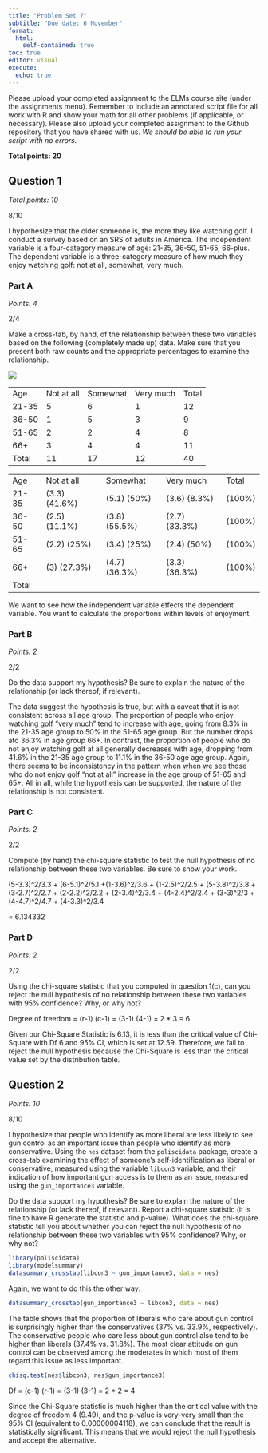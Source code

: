 ```yaml
---
title: "Problem Set 7"
subtitle: "Due date: 6 November"
format: 
  html:
    self-contained: true
toc: true
editor: visual
execute: 
  echo: true
---
```


Please upload your completed assignment to the ELMs course site (under the assignments menu). Remember to include an annotated script file for all work with R and show your math for all other problems (if applicable, or necessary). Please also upload your completed assignment to the Github repository that you have shared with us. *We should be able to run your script with no errors.*

**Total points: 20**

## Question 1

*Total points: 10*

::: {.callout-tip}
8/10
:::

I hypothesize that the older someone is, the more they like watching golf. I conduct a survey based on an SRS of adults in America. The independent variable is a four-category measure of age: 21-35, 36-50, 51-65, 66-plus. The dependent variable is a three-category measure of how much they enjoy watching golf: not at all, somewhat, very much.

### Part A

*Points: 4*

::: {.callout-tip}
2/4
:::

Make a cross-tab, by hand, of the relationship between these two variables based on the following (completely made up) data. Make sure that you present both raw counts and the appropriate percentages to examine the relationship.

![](img/PS7.png)

|       |            |          |           |       |
|-------|------------|----------|-----------|-------|
| Age   | Not at all | Somewhat | Very much | Total |
| 21-35 | 5          | 6        | 1         | 12    |
| 36-50 | 1          | 5        | 3         | 9     |
| 51-65 | 2          | 2        | 4         | 8     |
| 66+   | 3          | 4        | 4         | 11    |
| Total | 11         | 17       | 12        | 40    |

|       |               |               |               |        |
|-------|---------------|---------------|---------------|--------|
| Age   | Not at all    | Somewhat      | Very much     | Total  |
| 21-35 | (3.3) (41.6%) | (5.1) (50%)   | (3.6) (8.3%)  | (100%) |
| 36-50 | (2.5) (11.1%) | (3.8) (55.5%) | (2.7) (33.3%) | (100%) |
| 51-65 | (2.2) (25%)   | (3.4) (25%)   | (2.4) (50%)   | (100%) |
| 66+   | \(3\) (27.3%) | (4.7) (36.3%) | (3.3) (36.3%) | (100%) |
| Total |               |               |               |        |

::: {.callout-tip}
We want to see how the independent variable effects the dependent variable. You want to calculate the proportions within levels of enjoyment. 
:::

### Part B

*Points: 2*

::: {.callout-tip}
2/2
:::

Do the data support my hypothesis? Be sure to explain the nature of the relationship (or lack thereof, if relevant).

The data suggest the hypothesis is true, but with a caveat that it is not consistent across all age group. The proportion of people who enjoy watching golf "very much" tend to increase with age, going from 8.3% in the 21-35 age group to 50% in the 51-65 age group. But the number drops ato 36.3% in age group 66+. In contrast, the proportion of people who do not enjoy watching golf at all generally decreases with age, dropping from 41.6% in the 21-35 age group to 11.1% in the 36-50 age age group. Again, there seems to be inconsistency in the pattern when when we see those who do not enjoy golf "not at all" increase in the age group of 51-65 and 65+. All in all, while the hypothesis can be supported, the nature of the relationship is not consistent.

### Part C

*Points: 2*

::: {.callout-tip}
2/2
:::

Compute (by hand) the chi-square statistic to test the null hypothesis of no relationship between these two variables. Be sure to show your work.

(5-3.3)\^2/3.3 + (6-5.1)\^2/5.1 +(1-3.6)\^2/3.6 + (1-2.5)\^2/2.5 + (5-3.8)\^2/3.8 + (3-2.7)\^2/2.7 + (2-2.2)\^2/2.2 + (2-3.4)\^2/3.4 + (4-2.4)\^2/2.4 + (3-3)\^2/3 + (4-4.7)\^2/4.7 + (4-3.3)\^2/3.4

= 6.134332

### Part D

*Points: 2*

::: {.callout-tip}
2/2
:::

Using the chi-square statistic that you computed in question 1(c), can you reject the null hypothesis of no relationship between these two variables with 95% confidence? Why, or why not?

Degree of freedom = (r-1) (c-1) = (3-1) (4-1) = 2 \* 3 = 6

Given our Chi-Square Statistic is 6.13, it is less than the critical value of Chi-Square with Df 6 and 95% CI, which is set at 12.59. Therefore, we fail to reject the null hypothesis because the Chi-Square is less than the critical value set by the distribution table.

## Question 2

*Points: 10*

::: {.callout-tip}
8/10
:::

I hypothesize that people who identify as more liberal are less likely to see gun control as an important issue than people who identify as more conservative. Using the `nes` dataset from the `poliscidata` package, create a cross-tab examining the effect of someone's self-identification as liberal or conservative, measured using the variable `libcon3` variable, and their indication of how important gun access is to them as an issue, measured using the `gun_importance3` variable.

Do the data support my hypothesis? Be sure to explain the nature of the relationship (or lack thereof, if relevant). Report a chi-square statistic (it is fine to have R generate the statistic and p-value). What does the chi-square statistic tell you about whether you can reject the null hypothesis of no relationship between these two variables with 95% confidence? Why, or why not?

```r
library(poliscidata)
library(modelsummary)
datasummary_crosstab(libcon3 ~ gun_importance3, data = nes)
```

::: {.callout-tip}
Again, we want to do this the other way: 

```r
datasummary_crosstab(gun_importance3 ~ libcon3, data = nes)
```
:::

The table shows that the proportion of liberals who care about gun control is surprisingly higher than the conservatives (37% vs. 33.9%, respectively). The conservative people who care less about gun control also tend to be higher than liberals (37.4% vs. 31.8%). The most clear attitude on gun control can be observed among the moderates in which most of them regard this issue as less important.

```r
chisq.test(nes$libcon3, nes$gun_importance3)
```

Df = (c-1) (r-1) = (3-1) (3-1) = 2 \* 2 = 4

Since the Chi-Square statistic is much higher than the critical value with the degree of freedom 4 (9.49), and the p-value is very-very small than the 95% CI (equivalent to 0.00000004118), we can conclude that the result is statistically significant. This means that we would reject the null hypothesis and accept the alternative.
